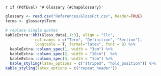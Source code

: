 `r if (PdfEval) '# Glossary {#ChapGlossary}'`

```r
glossary <- read.csv("References/GlossFct.csv", header=TRUE)
terms <- glossary$Term

# replace single quotes
kableExtra::kbl(Gloss_data[,1:3], align = "llc", 
             col.names = c("Term", "Definition", "Section"),  
             longtable = T, format="latex", font = 8) %>% 
  kableExtra::column_spec(1, width = "3cm") %>% 
  kableExtra::column_spec(2, width = "10cm")  %>% 
  kableExtra::column_spec(3, width = "1cm") %>%
  kable_styling(latex_options = c("striped", "hold_position")) %>%
kable_styling(latex_options = c("repeat_header"))

```
